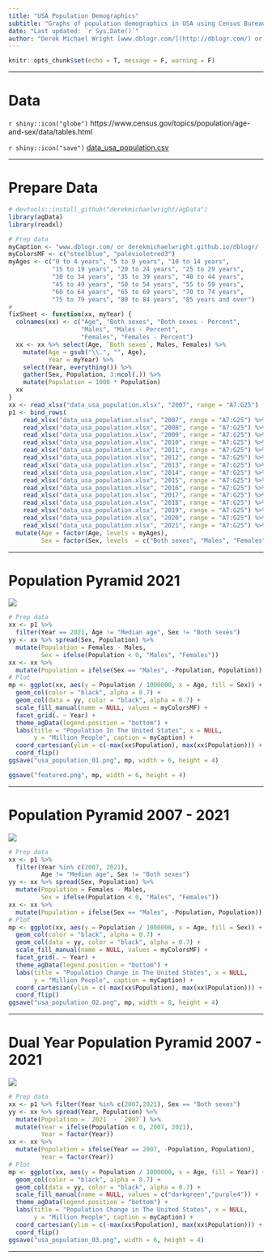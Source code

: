 ```yaml
---
title: "USA Population Demographics"
subtitle: "Graphs of population demographics in USA using Census Bureau data"
date: "Last updated: `r Sys.Date()`"
author: "Derek Michael Wright [www.dblogr.com/](http://dblogr.com/) or [derekmichaelwright.github.io/dblogr](https://derekmichaelwright.github.io/dblogr/) <derek.wright@usask.ca>"
---
```


```r
knitr::opts_chunk$set(echo = T, message = F, warning = F)
```

---

# Data

`r shiny::icon("globe")` https://www.census.gov/topics/population/age-and-sex/data/tables.html

`r shiny::icon("save")` [data_usa_population.csv](data_usa_population.csv)

---

# Prepare Data

```r
# devtools::install_github("derekmichaelwright/agData")
library(agData)
library(readxl)
```

```r
# Prep data
myCaption <- "www.dblogr.com/ or derekmichaelwright.github.io/dblogr/ | Data: USCB"
myColorsMF <- c("steelblue", "palevioletred3")
myAges <- c("0 to 4 years", "5 to 9 years", "10 to 14 years", 
            "15 to 19 years", "20 to 24 years", "25 to 29 years",
            "30 to 34 years", "35 to 39 years", "40 to 44 years",
            "45 to 49 years", "50 to 54 years", "55 to 59 years",
            "60 to 64 years", "65 to 69 years", "70 to 74 years",
            "75 to 79 years", "80 to 84 years", "85 years and over")
#
fixSheet <- function(xx, myYear) { 
  colnames(xx) <- c("Age", "Both sexes", "Both sexes - Percent",
                    "Males", "Males - Percent",
                    "Females", "Females - Percent")
  xx <- xx %>% select(Age, `Both sexes`, Males, Females) %>%
    mutate(Age = gsub("\\.", "", Age),
           Year = myYear) %>%
    select(Year, everything()) %>%
    gather(Sex, Population, 3:ncol(.)) %>%
    mutate(Population = 1000 * Population)
  xx
}
xx <- read_xlsx("data_usa_population.xlsx", "2007", range = "A7:G25")
p1 <- bind_rows(
    read_xlsx("data_usa_population.xlsx", "2007", range = "A7:G25") %>% fixSheet(myYear = 2007),
    read_xlsx("data_usa_population.xlsx", "2008", range = "A7:G25") %>% fixSheet(myYear = 2008),
    read_xlsx("data_usa_population.xlsx", "2009", range = "A7:G25") %>% fixSheet(myYear = 2009),
    read_xlsx("data_usa_population.xlsx", "2010", range = "A7:G25") %>% fixSheet(myYear = 2010),
    read_xlsx("data_usa_population.xlsx", "2011", range = "A7:G25") %>% fixSheet(myYear = 2011),
    read_xlsx("data_usa_population.xlsx", "2012", range = "A7:G25") %>% fixSheet(myYear = 2012),
    read_xlsx("data_usa_population.xlsx", "2013", range = "A7:G25") %>% fixSheet(myYear = 2013),
    read_xlsx("data_usa_population.xlsx", "2014", range = "A7:G25") %>% fixSheet(myYear = 2014),
    read_xlsx("data_usa_population.xlsx", "2015", range = "A7:G25") %>% fixSheet(myYear = 2015),
    read_xlsx("data_usa_population.xlsx", "2016", range = "A7:G25") %>% fixSheet(myYear = 2016),
    read_xlsx("data_usa_population.xlsx", "2017", range = "A7:G25") %>% fixSheet(myYear = 2017),
    read_xlsx("data_usa_population.xlsx", "2018", range = "A7:G25") %>% fixSheet(myYear = 2018),
    read_xlsx("data_usa_population.xlsx", "2019", range = "A7:G25") %>% fixSheet(myYear = 2019),
    read_xlsx("data_usa_population.xlsx", "2020", range = "A7:G25") %>% fixSheet(myYear = 2020),
    read_xlsx("data_usa_population.xlsx", "2021", range = "A7:G25") %>% fixSheet(myYear = 2021) ) %>%
  mutate(Age = factor(Age, levels = myAges),
         Sex = factor(Sex, levels  = c("Both sexes", "Males", "Females")))
```

---

# Population Pyramid 2021

![](usa_population_01.png)

```r
# Prep data
xx <- p1 %>% 
  filter(Year == 2021, Age != "Median age", Sex != "Both sexes") 
yy <- xx %>% spread(Sex, Population) %>% 
  mutate(Population = Females - Males,
         Sex = ifelse(Population < 0, "Males", "Females"))
xx <- xx %>% 
  mutate(Population = ifelse(Sex == "Males", -Population, Population))
# Plot
mp <- ggplot(xx, aes(y = Population / 1000000, x = Age, fill = Sex)) + 
  geom_col(color = "black", alpha = 0.7) +
  geom_col(data = yy, color = "black", alpha = 0.7) +
  scale_fill_manual(name = NULL, values = myColorsMF) +
  facet_grid(. ~ Year) + 
  theme_agData(legend.position = "bottom") + 
  labs(title = "Population In The United States", x = NULL, 
       y = "Million People", caption = myCaption) +
  coord_cartesian(ylim = c(-max(xx$Population), max(xx$Population))) +
  coord_flip()
ggsave("usa_population_01.png", mp, width = 6, height = 4)
```

```r
ggsave("featured.png", mp, width = 6, height = 4)
```

---

# Population Pyramid 2007 - 2021

![](usa_population_02.png)

```r
# Prep data
xx <- p1 %>% 
  filter(Year %in% c(2007, 2021), 
         Age != "Median age", Sex != "Both sexes") 
yy <- xx %>% spread(Sex, Population) %>% 
  mutate(Population = Females - Males,
         Sex = ifelse(Population < 0, "Males", "Females"))
xx <- xx %>% 
  mutate(Population = ifelse(Sex == "Males", -Population, Population))
# Plot
mp <- ggplot(xx, aes(y = Population / 1000000, x = Age, fill = Sex)) + 
  geom_col(color = "black", alpha = 0.7) +
  geom_col(data = yy, color = "black", alpha = 0.7) +
  scale_fill_manual(name = NULL, values = myColorsMF) +
  facet_grid(. ~ Year) + 
  theme_agData(legend.position = "bottom") + 
  labs(title = "Population Change in The United States", x = NULL, 
       y = "Million People", caption = myCaption) +
  coord_cartesian(ylim = c(-max(xx$Population), max(xx$Population))) +
  coord_flip()
ggsave("usa_population_02.png", mp, width = 8, height = 4)
```

---

# Dual Year Population Pyramid 2007 - 2021

![](usa_population_03.png)

```r
# Prep data
xx <- p1 %>% filter(Year %in% c(2007,2021), Sex == "Both sexes") 
yy <- xx %>% spread(Year, Population) %>%
  mutate(Population = `2021` - `2007`) %>%
  mutate(Year = ifelse(Population < 0, 2007, 2021),
         Year = factor(Year))
xx <- xx %>% 
  mutate(Population = ifelse(Year == 2007, -Population, Population),
         Year = factor(Year))
# Plot
mp <- ggplot(xx, aes(y = Population / 1000000, x = Age, fill = Year)) + 
  geom_col(color = "black", alpha = 0.7) +
  geom_col(data = yy, color = "black", alpha = 0.7) +
  scale_fill_manual(name = NULL, values = c("darkgreen","purple4")) +
  theme_agData(legend.position = "bottom") + 
  labs(title = "Population Change in The United States", x = NULL, 
       y = "Million People", caption = myCaption) +
  coord_cartesian(ylim = c(-max(xx$Population), max(xx$Population))) +
  coord_flip()
ggsave("usa_population_03.png", width = 6, height = 4)
```

---
